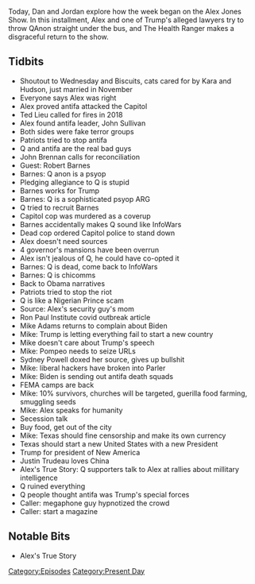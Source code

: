 {{DEFAULTSORT:
    #_EPISODE_0519:January 10-11, 2021
}}{{Episode
    | title             = January 10-11, 2021
    | caption           = [https://knowledgefight.libsyn.com/519-january-10-11-2021 Listen to this episode on Libsyn]
    | episodeNumber     = 519
    | length            = 01:49:29
    | airDate           = January 13, 2021
    | coverageStartDate = January 10, 2021
    | coverageEndDate   = January 11, 2021
    | episodeType       = [[:Category:Present Day|Present Day]]
    | appearance        = [[Kara and Hudson]], [[Wednesday and Biscuits]], [[Ted Lieu]], [[John Sullivan]], [[John Brennan]], [[Robert Barnes]], [[Mike Adams]], [[Mike Pompeo]], [[Sydney Powell]], [[Justin Trudeau]]
    | previousEpisode   = [[518: January 7-8, 2021]]
    | nextEpisode       = [[520: January 12-13, 2021]]
}}

{{Stub}}

Today, Dan and Jordan explore how the week began on the Alex Jones Show.  In this installment, Alex and one of Trump's alleged lawyers try to throw QAnon straight under the bus, and The Health Ranger makes a disgraceful return to the show.

==Tidbits==

*Shoutout to Wednesday and Biscuits, cats cared for by Kara and Hudson, just married in November
*Everyone says Alex was right
*Alex proved antifa attacked the Capitol
*Ted Lieu called for fires in 2018
*Alex found antifa leader, John Sullivan
*Both sides were fake terror groups
*Patriots tried to stop antifa
*Q and antifa are the real bad guys
*John Brennan calls for reconciliation
*Guest: Robert Barnes
*Barnes: Q anon is a psyop
*Pledging allegiance to Q is stupid
*Barnes works for Trump
*Barnes: Q is a sophisticated psyop ARG
*Q tried to recruit Barnes
*Capitol cop was murdered as a coverup
*Barnes accidentally makes Q sound like InfoWars
*Dead cop ordered Capitol police to stand down
*Alex doesn't need sources
*4 governor's mansions have been overrun
*Alex isn't jealous of Q, he could have co-opted it
*Barnes: Q is dead, come back to InfoWars
*Barnes: Q is chicomms
*Back to Obama narratives
*Patriots tried to stop the riot
*Q is like a Nigerian Prince scam
*Source: Alex's security guy's mom
*Ron Paul Institute covid outbreak article
*Mike Adams returns to complain about Biden
*Mike: Trump is letting everything fail to start a new country
*Mike doesn't care about Trump's speech
*Mike: Pompeo needs to seize URLs
*Sydney Powell doxed her source, gives up bullshit
*Mike: liberal hackers have broken into Parler
*Mike: Biden is sending out antifa death squads
*FEMA camps are back
*Mike: 10% survivors, churches will be targeted, guerilla food farming, smuggling seeds
*Mike: Alex speaks for humanity
*Secession talk
*Buy food, get out of the city
*Mike: Texas should fine censorship and make its own currency
*Texas should start a new United States with a new President
*Trump for president of New America
*Justin Trudeau loves China
*Alex's True Story: Q supporters talk to Alex at rallies about millitary intelligence
*Q ruined everything
*Q people thought antifa was Trump's special forces
*Caller: megaphone guy hypnotized the crowd
*Caller: start a magazine

==Notable Bits==

*Alex's True Story

[[Category:Episodes]]
[[Category:Present Day]]